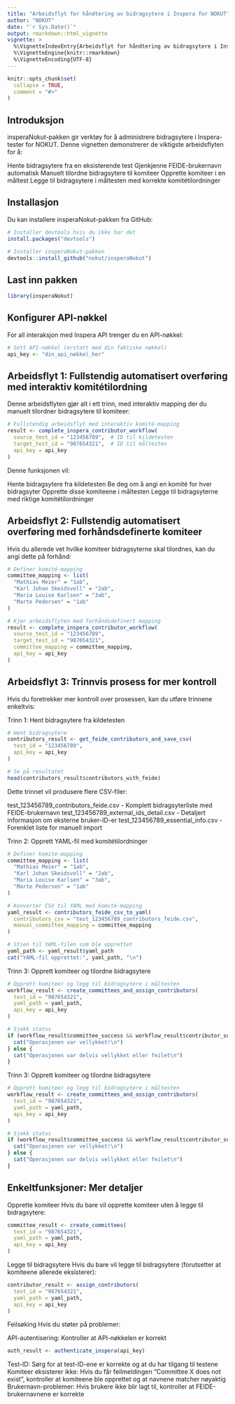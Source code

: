 ```yaml
---
title: "Arbeidsflyt for håndtering av bidragsytere i Inspera for NOKUT"
author: "NOKUT"
date: "`r Sys.Date()`"
output: rmarkdown::html_vignette
vignette: >
  %\VignetteIndexEntry{Arbeidsflyt for håndtering av bidragsytere i Inspera for NOKUT}
  %\VignetteEngine{knitr::rmarkdown}
  %\VignetteEncoding{UTF-8}
---
```


```r
knitr::opts_chunk$set(
  collapse = TRUE,
  comment = "#>"
)
```
## Introduksjon
insperaNokut-pakken gir verktøy for å administrere bidragsytere i Inspera-tester for NOKUT. Denne vignetten demonstrerer de viktigste arbeidsflyten for å:

Hente bidragsytere fra en eksisterende test
Gjenkjenne FEIDE-brukernavn automatisk
Manuelt tilordne bidragsytere til komiteer
Opprette komiteer i en måltest
Legge til bidragsytere i måltesten med korrekte komitétilordninger

## Installasjon
Du kan installere insperaNokut-pakken fra GitHub:
```r
# Installer devtools hvis du ikke har det
install.packages("devtools")

# Installer insperaNokut-pakken
devtools::install_github("nokut/insperaNokut")
```
## Last inn pakken
```r
library(insperaNokut)
```

## Konfigurer API-nøkkel
For all interaksjon med Inspera API trenger du en API-nøkkel:
```r
# Sett API-nøkkel (erstatt med din faktiske nøkkel)
api_key <- "din_api_nøkkel_her"
```
## Arbeidsflyt 1: Fullstendig automatisert overføring med interaktiv komitétilordning
Denne arbeidsflyten gjør alt i ett trinn, med interaktiv mapping der du manuelt tilordner bidragsytere til komiteer:
```r
# Fullstendig arbeidsflyt med interaktiv komité-mapping
result <- complete_inspera_contributor_workflow(
  source_test_id = "123456789",  # ID til kildetesten
  target_test_id = "987654321",  # ID til måltesten
  api_key = api_key
)
```
Denne funksjonen vil:

Hente bidragsytere fra kildetesten
Be deg om å angi en komité for hver bidragsyter
Opprette disse komiteene i måltesten
Legge til bidragsyterne med riktige komitétilordninger

## Arbeidsflyt 2: Fullstendig automatisert overføring med forhåndsdefinerte komiteer
Hvis du allerede vet hvilke komiteer bidragsyterne skal tilordnes, kan du angi dette på forhånd:
```r
# Definer komité-mapping
committee_mapping <- list(
  "Mathias Meier" = "1ab",
  "Karl Johan Skeidsvoll" = "2ab",
  "Maria Louise Karlsen" = "3ab",
  "Marte Pedersen" = "1ab"
)

# Kjør arbeidsflyten med forhåndsdefinert mapping
result <- complete_inspera_contributor_workflow(
  source_test_id = "123456789",
  target_test_id = "987654321",
  committee_mapping = committee_mapping,
  api_key = api_key
)
```

## Arbeidsflyt 3: Trinnvis prosess for mer kontroll
Hvis du foretrekker mer kontroll over prosessen, kan du utføre trinnene enkeltvis:

Trinn 1: Hent bidragsytere fra kildetesten
```r
# Hent bidragsytere
contributors_result <- get_feide_contributors_and_save_csv(
  test_id = "123456789",
  api_key = api_key
)

# Se på resultatet
head(contributors_result$contributors_with_feide)
```
Dette trinnet vil produsere flere CSV-filer:

test_123456789_contributors_feide.csv - Komplett bidragsyterliste med FEIDE-brukernavn
test_123456789_external_ids_detail.csv - Detaljert informasjon om eksterne bruker-ID-er
test_123456789_essential_info.csv - Forenklet liste for manuell import

Trinn 2: Opprett YAML-fil med komitétilordninger
```r
# Definer komité-mapping
committee_mapping <- list(
  "Mathias Meier" = "1ab",
  "Karl Johan Skeidsvoll" = "2ab",
  "Maria Louise Karlsen" = "3ab",
  "Marte Pedersen" = "1ab"
)

# Konverter CSV til YAML med komité-mapping
yaml_result <- contributors_feide_csv_to_yaml(
  contributors_csv = "test_123456789_contributors_feide.csv",
  manual_committee_mapping = committee_mapping
)

# Stien til YAML-filen som ble opprettet
yaml_path <- yaml_result$yaml_path
cat("YAML-fil opprettet:", yaml_path, "\n")
```

Trinn 3: Opprett komiteer og tilordne bidragsytere
```r
# Opprett komiteer og legg til bidragsytere i måltesten
workflow_result <- create_committees_and_assign_contributors(
  test_id = "987654321",
  yaml_path = yaml_path,
  api_key = api_key
)

# Sjekk status
if (workflow_result$committee_success && workflow_result$contributor_success) {
  cat("Operasjonen var vellykket!\n")
} else {
  cat("Operasjonen var delvis vellykket eller feilet\n")
}
```

Trinn 3: Opprett komiteer og tilordne bidragsytere
```r
# Opprett komiteer og legg til bidragsytere i måltesten
workflow_result <- create_committees_and_assign_contributors(
  test_id = "987654321",
  yaml_path = yaml_path,
  api_key = api_key
)

# Sjekk status
if (workflow_result$committee_success && workflow_result$contributor_success) {
  cat("Operasjonen var vellykket!\n")
} else {
  cat("Operasjonen var delvis vellykket eller feilet\n")
}
```

## Enkeltfunksjoner: Mer detaljer
Opprette komiteer
Hvis du bare vil opprette komiteer uten å legge til bidragsytere:
```r
committee_result <- create_committees(
  test_id = "987654321",
  yaml_path = yaml_path,
  api_key = api_key
)
```
Legge til bidragsytere
Hvis du bare vil legge til bidragsytere (forutsetter at komiteene allerede eksisterer):
```r
contributor_result <- assign_contributors(
  test_id = "987654321",
  yaml_path = yaml_path,
  api_key = api_key
)
```

Feilsøking
Hvis du støter på problemer:

API-autentisering: Kontroller at API-nøkkelen er korrekt
```r
auth_result <- authenticate_inspera(api_key)
```
Test-ID: Sørg for at test-ID-ene er korrekte og at du har tilgang til testene
Komiteer eksisterer ikke: Hvis du får feilmeldingen "Committee X does not exist", kontroller at komiteene ble opprettet og at navnene matcher nøyaktig
Brukernavn-problemer: Hvis brukere ikke blir lagt til, kontroller at FEIDE-brukernavnene er korrekte
